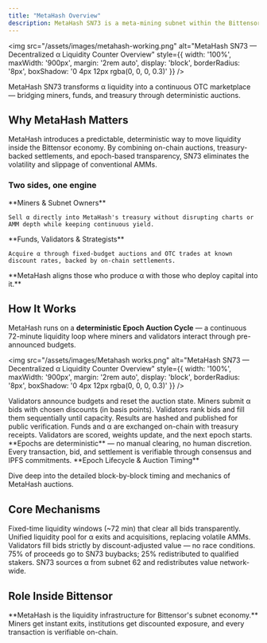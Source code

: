 ```yaml
---
title: "MetaHash Overview"
description: MetaHash SN73 is a meta-mining subnet within the Bittensor network built to bridge α liquidity between miners, funds, and the treasury layer. It acts as a decentralized OTC counter, letting α holders exit positions instantly while giving allocators predictable, discounted exposure through transparent on-chain auctions.
---
```



<img
  src="/assets/images/metahash-working.png"
  alt="MetaHash SN73 — Decentralized α Liquidity Counter Overview"
  style={{
    width: '100%',
    maxWidth: '900px',
    margin: '2rem auto',
    display: 'block',
    borderRadius: '8px',
    boxShadow: '0 4px 12px rgba(0, 0, 0, 0.3)'
  }}
/>

<p style={{
  textAlign: 'center',
  fontStyle: 'italic',
  color: 'rgba(255, 255, 255, 0.7)',
  marginTop: '0.5rem',
  marginBottom: '2rem'
}}>
  MetaHash SN73 transforms α liquidity into a continuous OTC marketplace — bridging miners, funds, and treasury through deterministic auctions.
</p>

## Why MetaHash Matters

<div style={{
  padding: '1.5rem',
  background: 'linear-gradient(135deg, rgba(255, 140, 0, 0.15) 0%, rgba(255, 140, 0, 0.08) 100%)',
  border: '2px solid rgba(255, 140, 0, 0.4)',
  borderRadius: '12px',
  marginBottom: '1.5rem',
  boxShadow: '0 4px 12px rgba(255, 140, 0, 0.1)'
}}>
  <p style={{
    fontSize: '1.15rem',
    lineHeight: '1.8',
    marginBottom: 0,
    fontWeight: 500
  }}>
    MetaHash introduces a predictable, deterministic way to move liquidity inside the Bittensor economy. By combining on-chain auctions, treasury-backed settlements, and epoch-based transparency, SN73 eliminates the volatility and slippage of conventional AMMs.
  </p>
</div>

### Two sides, one engine

<CardGroup cols={2}>
  <Card title="α Holders" icon="users">
    **Miners & Subnet Owners**

    Sell α directly into MetaHash's treasury without disrupting charts or AMM depth while keeping continuous yield.
  </Card>
  <Card title="Capital Allocators" icon="chart-line">
    **Funds, Validators & Strategists**

    Acquire α through fixed-budget auctions and OTC trades at known discount rates, backed by on-chain settlements.
  </Card>
</CardGroup>

<Tip>
**MetaHash aligns those who produce α with those who deploy capital into it.**
</Tip>

## How It Works

<div style={{
  padding: '1.5rem',
  background: 'rgba(255, 140, 0, 0.08)',
  border: '1px solid rgba(255, 140, 0, 0.2)',
  borderRadius: '8px',
  marginBottom: '1.5rem'
}}>
  MetaHash runs on a <strong>deterministic Epoch Auction Cycle</strong> — a continuous 72-minute liquidity loop where miners and validators interact through pre-announced budgets.
</div>

<img
  src="/assets/images/Metahash works.png"
  alt="MetaHash SN73 — Decentralized α Liquidity Counter Overview"
  style={{
    width: '100%',
    maxWidth: '900px',
    margin: '2rem auto',
    display: 'block',
    borderRadius: '8px',
    boxShadow: '0 4px 12px rgba(0, 0, 0, 0.3)'
  }}
/>

<Steps>
  <Step title="Notify & Stage">
    Validators announce budgets and reset the auction state.
  </Step>
  <Step title="Bidding & Submission">
    Miners submit α bids with chosen discounts (in basis points).
  </Step>
  <Step title="Clearing & Matching">
    Validators rank bids and fill them sequentially until capacity.
  </Step>
  <Step title="Commitments & IPFS Records">
    Results are hashed and published for public verification.
  </Step>
  <Step title="Payments & Settlement">
    Funds and α are exchanged on-chain with treasury receipts.
  </Step>
  <Step title="Weight Update & Next Epoch">
    Validators are scored, weights update, and the next epoch starts.
  </Step>
</Steps>

<Note>
**Epochs are deterministic** — no manual clearing, no human discretion. Every transaction, bid, and settlement is verifiable through consensus and IPFS commitments.
</Note>

<Card title="Learn More" icon="arrow-right" href="/understand/fundamentals/auction-mechanics">
  **Epoch Lifecycle & Auction Timing**

  Dive deep into the detailed block-by-block timing and mechanics of MetaHash auctions.
</Card>

## Core Mechanisms

<CardGroup cols={2}>
  <Card title="Epoch-Based Auctions" icon="clock">
    Fixed-time liquidity windows (~72 min) that clear all bids transparently.
  </Card>
  <Card title="Treasury-Backed OTC Counter" icon="building-columns">
    Unified liquidity pool for α exits and acquisitions, replacing volatile AMMs.
  </Card>
  <Card title="Deterministic Matching" icon="scale-balanced">
    Validators fill bids strictly by discount-adjusted value — no race conditions.
  </Card>
  <Card title="Treasury Rebalancing" icon="repeat">
    75% of proceeds go to SN73 buybacks; 25% redistributed to qualified stakers.
  </Card>
  <Card title="Cross-Subnet α Flow" icon="arrow-right-arrow-left">
    SN73 sources α from subnet 62 and redistributes value network-wide.
  </Card>
</CardGroup>

## Role Inside Bittensor

<Tip>
**MetaHash is the liquidity infrastructure for Bittensor's subnet economy.** Miners get instant exits, institutions get discounted exposure, and every transaction is verifiable on-chain.
</Tip>
